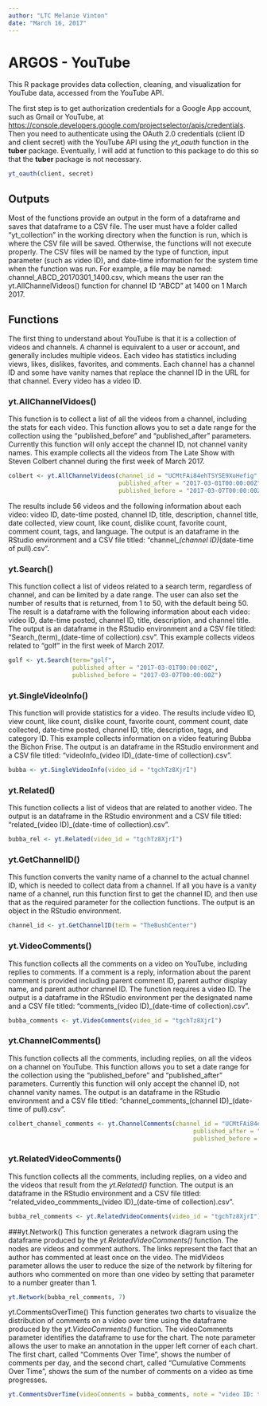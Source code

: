 ```yaml
---
author: "LTC Melanie Vinton"
date: "March 16, 2017"
---
```


# ARGOS - YouTube

This R package provides data collection, cleaning, and visualization for YouTube data, accessed from the YouTube API.  

The first step is to get authorization credentials for a Google App account, such as Gmail or YouTube, at <https://console.developers.google.com/projectselector/apis/credentials>.  Then you need to authenticate using the OAuth 2.0 credentials (client ID and client secret) with the YouTube API using the *yt_oauth* function in the **tuber** package.  Eventually, I will add at function to this package to do this so that the **tuber** package is not necessary.

```r
yt_oauth(client, secret)
```

## Outputs
Most of the functions provide an output in the form of a dataframe and saves that dataframe to a CSV file.  The user must have a folder called "yt_collection" in the working directory when the function is run, which is where the CSV file will be saved.  Otherwise, the functions will not execute properly.  The CSV files will be named by the type of function, input parameter (such as video ID), and date-time information for the system time when the function was run.  For example, a file may be named:  channel_ABCD_20170301_1400.csv, which means the user ran the yt.AllChannelVideos() function for channel ID "ABCD" at 1400 on 1 March 2017.

## Functions
The first thing to understand about YouTube is that it is a collection of videos and channels.  A channel is equivalent to a user or account, and generally includes multiple videos.  Each video has statistics including views, likes, dislikes, favorites, and comments.  Each channel has a channel ID and some have vanity names that replace the channel ID in the URL for that channel.  Every video has a video ID.

### yt.AllChannelVidoes()
This function is to collect a list of all the videos from a channel, including the stats for each video.  This function allows you to set a date range for the collection using the "published_before" and "published_after" parameters.  Currently this function will only accept the channel ID, not channel vanity names.   This example collects all the videos from The Late Show with Steven Colbert channel during the first week of March 2017.
```r
colbert <- yt.AllChannelVideos(channel_id = "UCMtFAi84ehTSYSE9XoHefig",
                               published_after = "2017-03-01T00:00:00Z",
                               published_before = "2017-03-07T00:00:00Z")
```
The results include 56 videos and the following information about each video:
video ID, date-time posted, channel ID, title, description, channel title, date collected, view count, like count, dislike count, favorite count, comment count, tags, and language.  The output is an dataframe in the RStudio environment and a CSV file titled: "channel__(channel ID)_(date-time of pull).csv".

### yt.Search()
This function collect a list of videos related to a search term, regardless of channel, and can be limited by a date range.  The user can also set the number of results that is returned, from 1 to 50, with the default being 50.  The result is a dataframe with the following information about each video:  video ID, date-time posted, channel ID, title, description, and channel title.  The output is an dataframe in the RStudio environment and a CSV file titled: "Search_(term)_(date-time of collection).csv".  This example collects videos related to "golf" in the first week of March 2017.
```r
golf <- yt.Search(term="golf", 
                  published_after = "2017-03-01T00:00:00Z",
                  published_before = "2017-03-07T00:00:00Z")
```



### yt.SingleVideoInfo()
This function will provide statistics for a video.  The results include video ID, view count, like count, dislike count, favorite count, comment count, date collected, date-time posted, channel ID, title, description, tags, and category ID.  This example collects information on a video featuring Bubba the Bichon Frise.  The output is an dataframe in the RStudio environment and a CSV file titled: "videoInfo_(video ID)_(date-time of collection).csv".
```r
bubba <- yt.SingleVideoInfo(video_id = "tgchTz8XjrI")
```

### yt.Related()
This function collects a list of videos that are related to another video. The output is an dataframe in the RStudio environment and a CSV file titled: "related_(video ID)_(date-time of collection).csv".
```r
bubba_rel <- yt.Related(video_id = "tgchTz8XjrI")
```


### yt.GetChannelID()
This function converts the vanity name of a channel to the actual channel ID, which is needed to collect data from a channel.  If all you have is a vanity name of a channel, run this function first to get the channel ID, and then use that as the required parameter for the collection functions.  The output is an object in the RStudio environment.
```r
channel_id <- yt.GetChannelID(term = "TheBushCenter")
```


### yt.VideoComments()
This function collects all the comments on a video on YouTube, including replies to comments.  If a comment is a reply, information about the parent comment is provided including parent comment ID, parent author display name, and parent author channel ID.  The function requires a video ID.  The output is a dataframe in the RStudio environment per the designated name and a CSV file titled: "comments_(video ID)_(date-time of collection).csv".
```r
bubba_comments <- yt.VideoComments(video_id = "tgchTz8XjrI")
```


### yt.ChannelComments()
This function collects all the comments, including replies, on all the videos on a channel on YouTube. This function allows you to set a date range for the collection using the "published_before" and "published_after" parameters.  Currently this function will only accept the channel ID, not channel vanity names.  The output is an dataframe in the RStudio environment and a CSV file titled: "channel_comments_(channel ID)_(date-time of pull).csv".
```r
colbert_channel_comments <- yt.ChannelComments(channel_id = "UCMtFAi84ehTSYSE9XoHefig",
                                                    published_after = "2017-03-01T00:00:00Z",
                                                    published_before = "2017-03-02T00:00:00Z")
```

### yt.RelatedVideoComments()
This function collects all the comments, including replies, on a video and the videos that result from the *yt.Related()* function.  The output is an dataframe in the RStudio environment and a CSV file titled: "related_video_commments_(video ID)_(date-time of collection).csv".

```r
bubba_rel_comments <- yt.RelatedVideoComments(video_id = "tgchTz8XjrI")
```

###yt.Network()
This function generates a network diagram using the dataframe produced by the *yt.RelatedVideoComments()* function.  The nodes are videos and comment authors. The links represent the fact that an author has commented at least once on the video.  The midVideos parameter allows the user to reduce the size of the network by filtering for authors who commented on more than one video by setting that parameter to a number greater than 1.  
```r
yt.Network(bubba_rel_comments, 7)
```

yt.CommentsOverTime()
This function generates two charts to visualize the distribution of comments on a video over time using the dataframe produced by the *yt.VideoComments()* function.  The videoComments parameter identifies the dataframe to use for the chart. The note parameter allows the user to make an annotation in the upper left corner of each chart.  The first chart, called "Comments Over Time", shows the number of comments per day, and the second chart, called "Cumulative Comments Over Time", shows the sum of the number of comments on a video as time progresses.  
```r
yt.CommentsOverTime(videoComments = bubba_comments, note = "video ID: tgchTz8XjrI")
```


